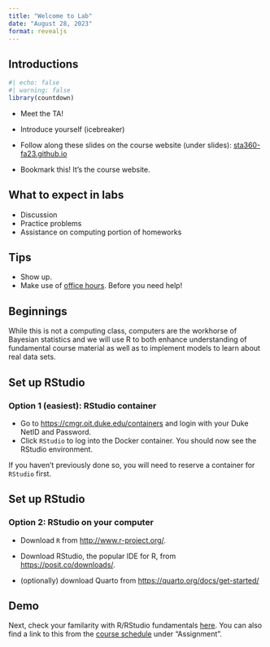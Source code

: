 ```yaml
---
title: "Welcome to Lab"
date: "August 28, 2023"
format: revealjs
---
```


## Introductions

```r
#| echo: false
#| warning: false
library(countdown)
```

-   Meet the TA!

-   Introduce yourself (icebreaker)

-   Follow along these slides on the course website (under slides): [sta360-fa23.github.io](https://sta360-fa23.github.io)

-   Bookmark this!
    It's the course website.

## What to expect in labs

-   Discussion
-   Practice problems
-   Assistance on computing portion of homeworks

## Tips

-   Show up.
-   Make use of [office hours](sta360-fa23.github.io/syllabus.html). Before you need help!


## Beginnings

While this is not a computing class, computers are the workhorse of Bayesian statistics and we will use R to both enhance understanding of fundamental course material as well as to implement models to learn about real data sets.

## Set up RStudio

### Option 1 (easiest): RStudio container

- Go to [https://cmgr.oit.duke.edu/containers](https://cmgr.oit.duke.edu/containers) and login with your Duke NetID and Password.
- Click `RStudio` to log into the Docker container. You should now see the RStudio environment.

If you haven't previously done so, you will need to reserve a container for `RStudio` first.


## Set up RStudio

### Option 2: RStudio on your computer

- Download `R` from [http://www.r-project.org/](http://www.r-project.org/).

- Download RStudio, the popular IDE for R, from [https://posit.co/downloads/](https://posit.co/downloads/).

- (optionally) download Quarto from [https://quarto.org/docs/get-started/](https://quarto.org/docs/get-started/)

## Demo

Next, check your familarity with R/RStudio fundamentals [here](/labs/lab0.html). You can also find a link to this from the [course schedule](/index.html) under "Assignment".

